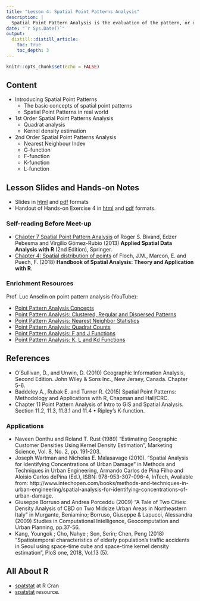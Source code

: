 ```yaml
---
title: "Lesson 4: Spatial Point Patterns Analysis"
description: |
  Spatial Point Pattern Analysis is the evaluation of the pattern, or distribution, of a set of points on a surface. It can refer to the actual spatial or temporal location of these points or also include data from point sources. It is one of the most fundamental concepts in geography and spatial analysis.
date: "`r Sys.Date()`"
output:
  distill::distill_article:
    toc: true
    toc_depth: 3
---
```


```r
knitr::opts_chunk$set(echo = FALSE)
```

## Content

- Introducing Spatial Point Patterns
    - The basic concepts of spatial point patterns
    - Spatial Point Patterns in real world
- 1st Order Spatial Point Patterns Analysis
    - Quadrat analysis
    - Kernel density estimation
- 2nd Order Spatial Point Patterns Analysis
    - Nearest Neighbour Index
    - G-function
    - F-function
    - K-function
    - L-function

## Lesson Slides and Hands-on Notes 

* Slides in [html](../lesson/Lesson04/Lesson04-SPPA.html) and [pdf](../lesson/Lesson04/Lesson04-SPPA.pdf) formats
* Handout of Hands-on Exercise 4 in [html](../Hands-on_Ex/Hands-on_Ex04/Hands-on_Ex04-SPPA.html) and [pdf](../Hands-on_Ex/Hands-on_Ex04/Hands-on_Ex04-SPPA.pdf) formats.

### Self-reading Before Meet-up

- [Chapter 7 Spatial Point Pattern Analysis](https://link-springer-com.libproxy.smu.edu.sg/chapter/10.1007/978-1-4614-7618-4_7) of Roger S. Bivand, Edzer Pebesma and Virgilio Gómez-Rubio (2013) **Applied Spatial Data Analysis with R** (2nd Edition), Springer.
- [Chapter 4: Spatial distribution of points](https://www.insee.fr/en/statistiques/fichier/3635545/imet131-h-chapitre-4.pdf) of Floch, J.M., Marcon, E. and Puech, F. (2018) **Handbook of Spatial Analysis: Theory and Application with R**.


### Enrichment Resources
Prof. Luc Anselin on point pattern analysis (YouTube):

- [Point Pattern Analysis Concepts](https://www.youtube.com/watch?v=BN94XXT6Io4) 
- [Point Pattern Analysis: Clustered, Regular and Dispersed Patterns](https://www.youtube.com/watch?v=FdcTgcOdAUg) 
- [Point Pattern Analysis: Nearest Neighbor Statistics](•	Point Pattern Analysis: Nearest Neighbor Statistics)
- [Point Pattern Analysis: Quadrat Counts](https://www.youtube.com/watch?v=Ww95WKxUoZk)
- [Point Pattern Analysis: F and J Functions](https://www.youtube.com/watch?v=uNpbf7Y6WM8) 
- [Point Pattern Analysis: K, L and Kd Functions](https://www.youtube.com/watch?v=oT_jMTkkld8) 

## References

- O’Sullivan, D., and Unwin, D. (2010) Geographic Information Analysis, Second Edition. John Wiley & Sons Inc., New Jersey, Canada. Chapter 5-6. 
- Baddeley A.,  Rubak E. and Turner R. (2015) Spatial Point Patterns: Methodology and Applications with R, Chapman and Hall/CRC.
- Chapter 11 Point Pattern Analysis of Intro to GIS and Spatial Analysis. Section 11.2, 11.3, 11.3.1 and 11.4
•	Ripley’s K-function. 

### Applications

- Naveen Donthu and Roland T. Rust (1989) “Estimating Geographic Customer Densities Using Kernel Density Estimation”, Marketing Science, Vol. 8, No. 2, pp. 191-203.
- Joseph Wartman and Nicholas E. Malasavage (2010). “Spatial Analysis for Identifying Concentrations of Urban Damage” in Methods and Techniques in Urban Engineering, Armando Carlos de Pina Filho and Aloisio Carlos dePina (Ed.), ISBN: 978-953-307-096-4, InTech, Available from: http://www.intechopen.com/books/methods-and-techniques-in-urban-engineering/spatial-analysis-for-identifying-concentrations-of-urban-damage.
- Giuseppe Borruso and Andrea Porceddu (2009) “A Tale of Two Cities: Density Analysis of CBD on Two Midsize Urban Areas in Northeastern Italy” in Murgante, Beniamino; Borruso, Giuseppe & Lapucci, Alessandra (2009) Studies in Computational Intelligence, Geocomputation and Urban Planning, pp.37-56.
- Kang, Youngok ; Cho, Nahye ; Son, Serin; Chen, Peng (2018) “Spatiotemporal characteristics of elderly population’s traffic accidents in Seoul using space-time cube and space-time kernel density estimation”, PloS one, 2018, Vol.13 (5).

## All About R

- [spatstat](https://cran.r-project.org/web/packages/spatstat/index.html) at R Cran 
- [spatstat](https://spatstat.org/resources.html) resource.






